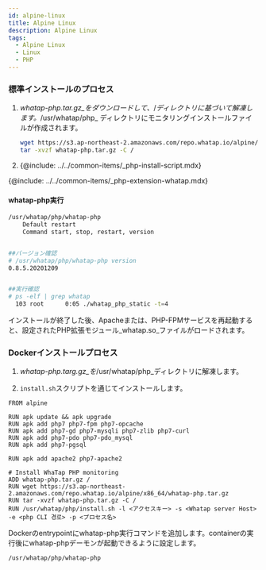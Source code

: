 ```yaml
---
id: alpine-linux
title: Alpine Linux
description: Alpine Linux
tags:
  - Alpine Linux
  - Linux
  - PHP
---
```


### 標準インストールのプロセス

1. _whatap-php.tar.gz_をダウンロードして、_/_ディレクトリに基づいて解凍します。_/usr/whatap/php_ ディレクトリにモニタリングインストールファイルが作成されます。

   ```bash title=SH
   wget https://s3.ap-northeast-2.amazonaws.com/repo.whatap.io/alpine/x86_64/whatap-php.tar.gz
   tar -xvzf whatap-php.tar.gz -C /
   ```
2. {@include: ../../common-items/_php-install-script.mdx}

{@include: ../../common-items/_php-extension-whatap.mdx}  

#### whatap-php実行

```bash title=SH
/usr/whatap/php/whatap-php
    Default restart
    Command start, stop, restart, version


##バージョン確認
# /usr/whatap/php/whatap-php version
0.8.5.20201209


##実行確認
# ps -elf | grep whatap
  103 root      0:05 ./whatap_php_static -t=4
```

インストールが終了した後、Apacheまたは、PHP-FPMサービスを再起動すると、設定されたPHP拡張モジュール_whatap.so_ファイルがロードされます。

### Dockerインストールプロセス

1. _whatap-php.targ.gz_を_/usr/whatap/php_ディレクトリに解凍します。 

2. `install.sh`スクリプトを通じてインストールします。

```docker title=SH
FROM alpine

RUN apk update && apk upgrade
RUN apk add php7 php7-fpm php7-opcache
RUN apk add php7-gd php7-mysqli php7-zlib php7-curl
RUN apk add php7-pdo php7-pdo_mysql
RUN apk add php7-pgsql

RUN apk add apache2 php7-apache2

# Install WhaTap PHP monitoring
ADD whatap-php.tar.gz /
RUN wget https://s3.ap-northeast-2.amazonaws.com/repo.whatap.io/alpine/x86_64/whatap-php.tar.gz
RUN tar -xvzf whatap-php.tar.gz -C /
RUN /usr/whatap/php/install.sh -l <アクセスキー> -s <Whatap server Host> -e <php CLI 경로> -p <プロセス名>
```

Dockerのentrypointにwhatap-php実行コマンドを追加します。containerの実行後にwhatap-phpデーモンが起動できるように設定します。

```bash title=SH
/usr/whatap/php/whatap-php
```
